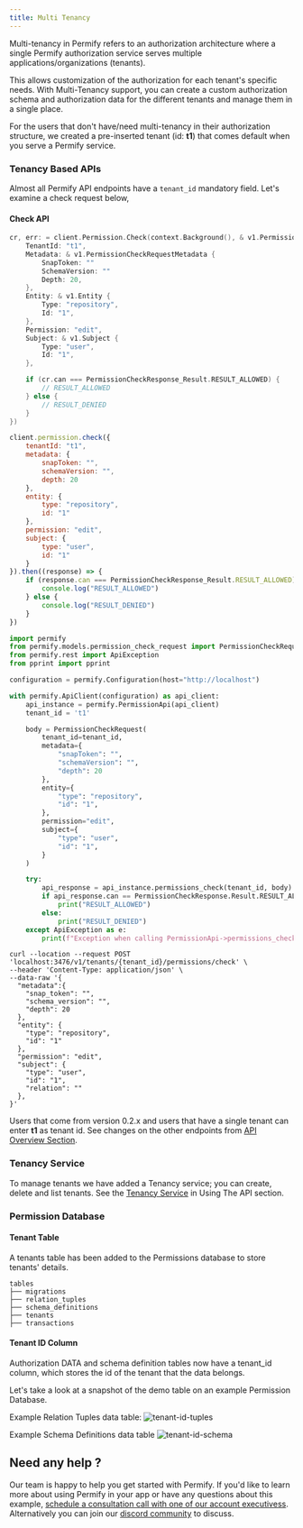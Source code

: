 ```yaml
---
title: Multi Tenancy
---
```


Multi-tenancy in Permify refers to an authorization architecture where a single Permify authorization service serves multiple applications/organizations (tenants).

This allows customization of the authorization for each tenant's specific needs. With Multi-Tenancy support, you can create a custom authorization schema and authorization data for the different tenants and manage them in a single place.

For the users that don't have/need multi-tenancy in their authorization structure, we created a pre-inserted tenant (id: **t1**) that comes default when you serve a Permify service.

### Tenancy Based APIs 

Almost all Permify API endpoints have a `‍tenant_id` mandatory field. Let's examine a check request below,

#### Check API

<Tabs>
<Tab title="Go">

```go
cr, err: = client.Permission.Check(context.Background(), & v1.PermissionCheckRequest {
    TenantId: "t1",
    Metadata: & v1.PermissionCheckRequestMetadata {
        SnapToken: ""
        SchemaVersion: ""
        Depth: 20,
    },
    Entity: & v1.Entity {
        Type: "repository",
        Id: "1",
    },
    Permission: "edit",
    Subject: & v1.Subject {
        Type: "user",
        Id: "1",
    },

    if (cr.can === PermissionCheckResponse_Result.RESULT_ALLOWED) {
        // RESULT_ALLOWED
    } else {
        // RESULT_DENIED
    }
})
```

</Tab>
<Tab title="Node">

```javascript
client.permission.check({
    tenantId: "t1", 
    metadata: {
        snapToken: "",
        schemaVersion: "",
        depth: 20
    },
    entity: {
        type: "repository",
        id: "1"
    },
    permission: "edit",
    subject: {
        type: "user",
        id: "1"
    }
}).then((response) => {
    if (response.can === PermissionCheckResponse_Result.RESULT_ALLOWED) {
        console.log("RESULT_ALLOWED")
    } else {
        console.log("RESULT_DENIED")
    }
})
```

</Tab>
<Tab title="Python">

```python
import permify
from permify.models.permission_check_request import PermissionCheckRequest
from permify.rest import ApiException
from pprint import pprint

configuration = permify.Configuration(host="http://localhost")

with permify.ApiClient(configuration) as api_client:
    api_instance = permify.PermissionApi(api_client)
    tenant_id = 't1'

    body = PermissionCheckRequest(
        tenant_id=tenant_id,
        metadata={
            "snapToken": "",
            "schemaVersion": "",
            "depth": 20
        },
        entity={
            "type": "repository",
            "id": "1",
        },
        permission="edit",
        subject={
            "type": "user",
            "id": "1",
        }
    )

    try:
        api_response = api_instance.permissions_check(tenant_id, body)
        if api_response.can == PermissionCheckResponse.Result.RESULT_ALLOWED:
            print("RESULT_ALLOWED")
        else:
            print("RESULT_DENIED")
    except ApiException as e:
        print(f"Exception when calling PermissionApi->permissions_check: {e}")
```

</Tab>
<Tab title="cURL">

```curl
curl --location --request POST 'localhost:3476/v1/tenants/{tenant_id}/permissions/check' \
--header 'Content-Type: application/json' \
--data-raw '{
  "metadata":{
    "snap_token": "",
    "schema_version": "",
    "depth": 20
  },
  "entity": {
    "type": "repository",
    "id": "1"
  },
  "permission": "edit",
  "subject": {
    "type": "user",
    "id": "1",
    "relation": ""
  },
}'
```
</Tab>
</Tabs>

Users that come from version 0.2.x and users that have a single tenant can enter **t1** as tenant id. See changes on the other endpoints from [API Overview Section](../getting-started/enforcement).

### Tenancy Service

To manage tenants we have added a Tenancy service; you can create, delete and list tenants. See the [Tenancy Service](../../api-reference/tenancy/create-tenant) in Using The API section.

### Permission Database 

#### Tenant Table 

A tenants table has been added to the Permissions database to store tenants' details. 

```
tables
├── migrations       
├── relation_tuples   
├── schema_definitions   
├── tenants   
├── transactions   
```

#### Tenant ID Column

Authorization DATA and schema definition tables now have a tenant_id column, which stores the id of the tenant that the data belongs.

Let's take a look at a snapshot of the demo table on an example Permission Database.

Example Relation Tuples data table:
![tenant-id-tuples](https://user-images.githubusercontent.com/34595361/214724165-a3775756-0649-4869-b994-d837fadd271d.png)

Example Schema Definitions data table
![tenant-id-schema](https://user-images.githubusercontent.com/34595361/214724727-01eadad3-720c-4c10-a88d-6ee293ecf4a8.png)

## Need any help ?

Our team is happy to help you get started with Permify. If you'd like to learn more about using Permify in your app or have any questions about this example, [schedule a consultation call with one of our account executivess](https://calendly.com/d/cj79-kyf-b4z). Alternatively you can join our [discord community](https://discord.com/invite/MJbUjwskdH) to discuss.
